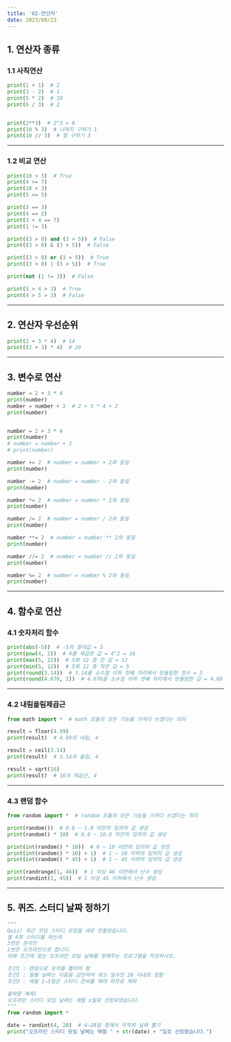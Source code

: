 ```yaml
---
title: '02-연산자'
date: 2023/09/23
---
```


## 1. 연산자 종류

### 1.1 사칙연산

```py
print(1 + 1)  # 2
print(3 - 2)  # 1
print(5 * 2)  # 10
print(6 / 3)  # 2


print(2**3)  # 2^3 = 8
print(10 % 3)  # 나머지 구하기 1
print(10 // 3)  # 몫 구하기 3
```

---

### 1.2 비교 연산

```py
print(10 > 3)  # True
print(4 >= 7)
print(10 < 3)
print(5 <= 5)

print(3 == 3)
print(4 == 2)
print(3 + 4 == 7)
print(1 != 3)

print((3 > 0) and (3 > 5))  # False
print((3 > 0) & (3 > 5))  # False

print((3 > 0) or (3 > 5))  # True
print((3 > 0) | (3 > 5))  # True

print(not (1 != 3))  # False

print(5 > 4 > 3)  # True
print(4 > 5 > 3)  # False
```

---

## 2. 연산자 우선순위

```py
print(2 + 3 * 4)  # 14
print((2 + 3) * 4)  # 20
```

---

## 3. 변수로 연산

```py
number = 2 + 3 * 4
print(number)
number = number + 2  # 2 + 3 * 4 + 2
print(number)


number = 2 + 3 * 4
print(number)
# number = number + 2
# print(number)

number += 2  # number = number + 2와 동일
print(number)

number -= 2  # number = number - 2와 동일
print(number)

number *= 2  # number = number * 2와 동일
print(number)

number /= 2  # number = number / 2와 동일
print(number)

number **= 2  # number = number ** 2와 동일
print(number)

number //= 2  # number = number // 2와 동일
print(number)

number %= 2  # number = number % 2와 동일
print(number)
```

---

## 4. 함수로 연산

### 4.1 숫자처리 함수

```py
print(abs(-5))  # -5의 절대값 = 5
print(pow(4, 2))  # 4를 제곱한 값 = 4^2 = 16
print(max(5, 12))  # 5와 12 중 큰 값 = 12
print(min(5, 12))  # 5와 12 중 작은 값 = 5
print(round(3.14))  # 3.14를 소수점 이하 첫째 자리에서 반올림한 정수 = 3
print(round(4.678, 2))  # 4.678을 소수점 이하 셋째 자리에서 반올림한 값 = 4.68
```

---

### 4.2 내림올림제곱근

```py
from math import *  # math 모듈의 모든 기능을 가져다 쓰겠다는 의미

result = floor(4.99)
print(result)  # 4.99의 내림, 4

result = ceil(3.14)
print(result)  # 3.14의 올림, 4

result = sqrt(16)
print(result)  # 16의 제곱근, 4
```

---

### 4.3 랜덤 함수

```py
from random import *  # random 모듈의 모든 기능을 가져다 쓰겠다는 의미

print(random())  # 0.0 ~ 1.0 미만의 임의의 값 생성
print(random() * 10)  # 0.0 ~ 10.0 미만의 임의의 값 생성

print(int(random() * 10))  # 0 ~ 10 미만의 임의의 값 생성
print(int(random() * 10) + 1)  # 1 ~ 10 이하의 임의의 값 생성
print(int(random() * 45) + 1)  # 1 ~ 45 이하의 임의의 값 생성

print(randrange(1, 46))  # 1 이상 46 미만에서 난수 생성
print(randint(1, 45))  # 1 이상 45 이하에서 난수 생성
```

---

## 5. 퀴즈. 스터디 날짜 정하기

```py
"""
Quiz) 최근 코딩 스터디 모임을 새로 만들었습니다.
월 4회 스터디를 하는데
3번은 온라인
1번은 오프라인으로 합니다.
아래 조건에 맞는 오프라인 모임 날짜를 정해주는 프로그램을 작성하시오.

조건1 : 랜덤으로 숫자를 뽑아야 함
조건2 : 월별 날짜는 다음을 감안하여 최소 일수인 28 이내로 정함
조건3 : 매월 1~3일은 스터디 준비를 해야 하므로 제외

출력문 예제)
오프라인 스터디 모임 날짜는 매월 x일로 선정되었습니다.
"""
from random import *

date = randint(4, 28)  # 4~28일 중에서 무작위 날짜 뽑기
print("오프라인 스터디 모임 날짜는 매월 " + str(date) + "일로 선정됐습니다.")
```
